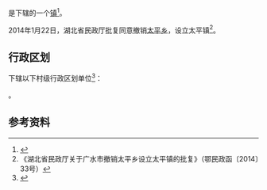 {{中国乡级行政区|42/13/81/202/000}}

'''{{PAGENAMEBASE}}'''是{{PRC admin/fullname|42/13/81/202/000|3}}下辖的一个[[行政建制镇|镇]]<ref>{{PRC admin/ref sgc|{{PRC admin/parent|42/13/81/202/000}}}}</ref>。

2014年1月22日，湖北省民政厅批复同意撤销[[太平乡_(广水市)|太平乡]]，设立太平镇<ref>《湖北省民政厅关于广水市撤销太平乡设立太平镇的批复》（鄂民政函〔2014〕33号）</ref>。

== 行政区划 ==
{{PAGENAMEBASE}}下辖以下村级行政区划单位<ref>{{PRC admin/ref sgc|42/13/81/202/000}}</ref>：

{{PRC admin/children|42/13/81/202/000}}。

== 参考资料 ==
{{reflist}}

{{湖北行政区划小作品}}
{{PRC admin/navcat|42/13/81/202/000}}